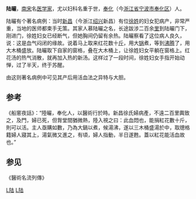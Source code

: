 '''陆曮'''，[[南宋|南宋]]名[[医学家|医学家]]，尤以妇科名重于世，[[奉化|奉化]]（今[[浙江省|浙江省]][[宁波市|宁波市]][[奉化区|奉化区]]）人。

陆曮有个著名病例：当时[[新昌|新昌]]（今浙江[[绍兴|绍兴]]新昌）有位[[徐姓|徐姓]]的妇女犯病产，非常严重，当地的医师都束手无策。其家人慕陆曮之名，长途跋涉二百余[[里|里]]到陆曮门下，刚进门，徐姓妇女已经断气，但她胸间仍留有余热。陆曮察看了这位病人良久，说：这是血气闷闭的缘故。说着马上取来红花数十[[斤|斤]]，用大[[锅|锅]]煮，等到[[沸腾|沸腾]]了，用大木桶盛放。陆曮取下自家的窗格，叠在大木桶上，让徐姓妇女平躺在窗格上。红花汤的热气消散，就再加入热的新汤。这样过了一段时间，徐姓妇女手指开始动惮，过了半天，终于苏醒。

由这则著名病例中可见其产后用活血法之异特与大胆。

==参考==

《船窻夜話》：“陸曮，奉化人，以醫術行於時。新昌徐氏婦病產，不遠二百里輿致之，及門，婦已死，但胷堂間猶微熱，陸入視之曰：此血悶也，能捐紅花數十斤，則可以活。主人亟購如數，乃為大鍋以煮，候湯沸，遂以三木桶盛湯於中，取牕格籍婦人寢其上，湯氣微又進之，有頃，婦人指動，半日遂甦。蓋以紅花能活血故也。”

==参见==

《醫術名流列傳》

[[Category:宋朝医学家|L陆]]
[[Category:奉化人|L陆]]
